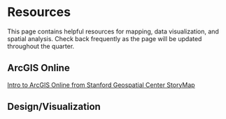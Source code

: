 # Resources

This page contains helpful resources for mapping, data visualization, and spatial analysis. Check back frequently as the page will be updated throughout the quarter.

## ArcGIS Online

[Intro to ArcGIS Online from Stanford Geospatial Center StoryMap](https://storymaps.arcgis.com/stories/2c4c6834f57f4c89ba869067ad7a808d)


## Design/Visualization

